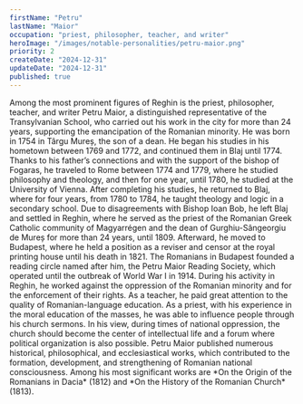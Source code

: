 ```yaml
---
firstName: "Petru"
lastName: "Maior"
occupation: "priest, philosopher, teacher, and writer"
heroImage: "/images/notable-personalities/petru-maior.png"
priority: 2
createDate: "2024-12-31"
updateDate: "2024-12-31"
published: true
---
```


<ContentTextBlock>
Among the most prominent figures of Reghin is the priest, philosopher, teacher, and writer Petru Maior, a distinguished representative of the Transylvanian School, who carried out his work in the city for more than 24 years, supporting the emancipation of the Romanian minority. He was born in 1754 in Târgu Mureș, the son of a dean. He began his studies in his hometown between 1769 and 1772, and continued them in Blaj until 1774. Thanks to his father’s connections and with the support of the bishop of Fogaras, he traveled to Rome between 1774 and 1779, where he studied philosophy and theology, and then for one year, until 1780, he studied at the University of Vienna. After completing his studies, he returned to Blaj, where for four years, from 1780 to 1784, he taught theology and logic in a secondary school. Due to disagreements with Bishop Ioan Bob, he left Blaj and settled in Reghin, where he served as the priest of the Romanian Greek Catholic community of Magyarrégen and the dean of Gurghiu-Sângeorgiu de Mureș for more than 24 years, until 1809. Afterward, he moved to Budapest, where he held a position as a reviser and censor at the royal printing house until his death in 1821. The Romanians in Budapest founded a reading circle named after him, the Petru Maior Reading Society, which operated until the outbreak of World War I in 1914.
</ContentTextBlock>

<ContentTextBlock>
During his activity in Reghin, he worked against the oppression of the Romanian minority and for the enforcement of their rights. As a teacher, he paid great attention to the quality of Romanian-language education. As a priest, with his experience in the moral education of the masses, he was able to influence people through his church sermons. In his view, during times of national oppression, the church should become the center of intellectual life and a forum where political organization is also possible. Petru Maior published numerous historical, philosophical, and ecclesiastical works, which contributed to the formation, development, and strengthening of Romanian national consciousness. Among his most significant works are *On the Origin of the Romanians in Dacia* (1812) and *On the History of the Romanian Church* (1813).
</ContentTextBlock>